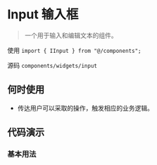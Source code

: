 # Input 输入框

> 一个用于输入和编辑文本的组件。

使用 `import { IInput } from "@/components";`

源码 `components/widgets/input`

## 何时使用

* 传达用户可以采取的操作，触发相应的业务逻辑。

## 代码演示

### 基本用法

<code src='@cases/input/basic' />
